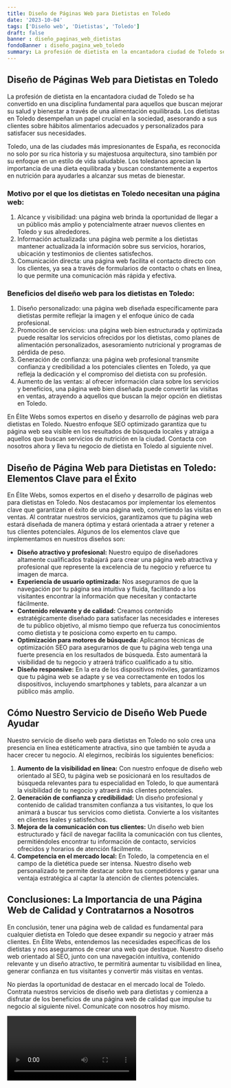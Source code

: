 ```yaml
---
title: Diseño de Páginas Web para Dietistas en Toledo
date: '2023-10-04'
tags: ['Diseño web', 'Dietistas', 'Toledo']
draft: false
banner : diseño_paginas_web_dietistas
fondoBanner : diseño_pagina_web_toledo
summary: La profesión de dietista en la encantadora ciudad de Toledo se ha convertido en una disciplina fundamental para aquellos que buscan mejorar su salud y bienestar a través de una alimentación equilibrada. Los dietistas en Toledo desempeñan un papel crucial en la sociedad, asesorando a sus clientes sobre hábitos alimentarios adecuados y personalizados para satisfacer sus necesidades.
---
```


## Diseño de Páginas Web para Dietistas en Toledo

La profesión de dietista en la encantadora ciudad de Toledo se ha convertido en una disciplina fundamental para aquellos que buscan mejorar su salud y bienestar a través de una alimentación equilibrada. Los dietistas en Toledo desempeñan un papel crucial en la sociedad, asesorando a sus clientes sobre hábitos alimentarios adecuados y personalizados para satisfacer sus necesidades.

Toledo, una de las ciudades más impresionantes de España, es reconocida no solo por su rica historia y su majestuosa arquitectura, sino también por su enfoque en un estilo de vida saludable. Los toledanos aprecian la importancia de una dieta equilibrada y buscan constantemente a expertos en nutrición para ayudarles a alcanzar sus metas de bienestar.

### Motivo por el que los dietistas en Toledo necesitan una página web:

1. Alcance y visibilidad: una página web brinda la oportunidad de llegar a un público más amplio y potencialmente atraer nuevos clientes en Toledo y sus alrededores.
2. Información actualizada: una página web permite a los dietistas mantener actualizada la información sobre sus servicios, horarios, ubicación y testimonios de clientes satisfechos.
3. Comunicación directa: una página web facilita el contacto directo con los clientes, ya sea a través de formularios de contacto o chats en línea, lo que permite una comunicación más rápida y efectiva.

### Beneficios del diseño web para los dietistas en Toledo:

1. Diseño personalizado: una página web diseñada específicamente para dietistas permite reflejar la imagen y el enfoque único de cada profesional.
2. Promoción de servicios: una página web bien estructurada y optimizada puede resaltar los servicios ofrecidos por los dietistas, como planes de alimentación personalizados, asesoramiento nutricional y programas de pérdida de peso.
3. Generación de confianza: una página web profesional transmite confianza y credibilidad a los potenciales clientes en Toledo, ya que refleja la dedicación y el compromiso del dietista con su profesión.
4. Aumento de las ventas: al ofrecer información clara sobre los servicios y beneficios, una página web bien diseñada puede convertir las visitas en ventas, atrayendo a aquellos que buscan la mejor opción en dietistas en Toledo.

En Élite Webs somos expertos en diseño y desarrollo de páginas web para dietistas en Toledo. Nuestro enfoque SEO optimizado garantiza que tu página web sea visible en los resultados de búsqueda locales y atraiga a aquellos que buscan servicios de nutrición en la ciudad. Contacta con nosotros ahora y lleva tu negocio de dietista en Toledo al siguiente nivel.

<GifSeo />

<Cta />

## Diseño de Página Web para Dietistas en Toledo: Elementos Clave para el Éxito

En Élite Webs, somos expertos en el diseño y desarrollo de páginas web para dietistas en Toledo. Nos destacamos por implementar los elementos clave que garantizan el éxito de una página web, convirtiendo las visitas en ventas. Al contratar nuestros servicios, garantizamos que tu página web estará diseñada de manera óptima y estará orientada a atraer y retener a tus clientes potenciales. Algunos de los elementos clave que implementamos en nuestros diseños son:

- **Diseño atractivo y profesional:** Nuestro equipo de diseñadores altamente cualificados trabajará para crear una página web atractiva y profesional que represente la excelencia de tu negocio y refuerce tu imagen de marca.
- **Experiencia de usuario optimizada:** Nos aseguramos de que la navegación por tu página sea intuitiva y fluida, facilitando a los visitantes encontrar la información que necesitan y contactarte fácilmente.
- **Contenido relevante y de calidad:** Creamos contenido estratégicamente diseñado para satisfacer las necesidades e intereses de tu público objetivo, al mismo tiempo que refuerza tus conocimientos como dietista y te posiciona como experto en tu campo.
- **Optimización para motores de búsqueda:** Aplicamos técnicas de optimización SEO para asegurarnos de que tu página web tenga una fuerte presencia en los resultados de búsqueda. Esto aumentará la visibilidad de tu negocio y atraerá tráfico cualificado a tu sitio.
- **Diseño responsive:** En la era de los dispositivos móviles, garantizamos que tu página web se adapte y se vea correctamente en todos los dispositivos, incluyendo smartphones y tablets, para alcanzar a un público más amplio.

## Cómo Nuestro Servicio de Diseño Web Puede Ayudar

Nuestro servicio de diseño web para dietistas en Toledo no solo crea una presencia en línea estéticamente atractiva, sino que también te ayuda a hacer crecer tu negocio. Al elegirnos, recibirás los siguientes beneficios:

1. **Aumento de la visibilidad en línea:** Con nuestro enfoque de diseño web orientado al SEO, tu página web se posicionará en los resultados de búsqueda relevantes para tu especialidad en Toledo, lo que aumentará la visibilidad de tu negocio y atraerá más clientes potenciales.
2. **Generación de confianza y credibilidad:** Un diseño profesional y contenido de calidad transmiten confianza a tus visitantes, lo que los animará a buscar tus servicios como dietista. Convierte a los visitantes en clientes leales y satisfechos.
3. **Mejora de la comunicación con tus clientes:** Un diseño web bien estructurado y fácil de navegar facilita la comunicación con tus clientes, permitiéndoles encontrar tu información de contacto, servicios ofrecidos y horarios de atención fácilmente.
4. **Competencia en el mercado local:** En Toledo, la competencia en el campo de la dietética puede ser intensa. Nuestro diseño web personalizado te permite destacar sobre tus competidores y ganar una ventaja estratégica al captar la atención de clientes potenciales.

## Conclusiones: La Importancia de una Página Web de Calidad y Contratarnos a Nosotros

En conclusión, tener una página web de calidad es fundamental para cualquier dietista en Toledo que desee expandir su negocio y atraer más clientes. En Élite Webs, entendemos las necesidades específicas de los dietistas y nos aseguramos de crear una web que destaque. Nuestro diseño web orientado al SEO, junto con una navegación intuitiva, contenido relevante y un diseño atractivo, te permitirá aumentar tu visibilidad en línea, generar confianza en tus visitantes y convertir más visitas en ventas.

No pierdas la oportunidad de destacar en el mercado local de Toledo. Contrata nuestros servicios de diseño web para dietistas y comienza a disfrutar de los beneficios de una página web de calidad que impulse tu negocio al siguiente nivel. Comunícate con nosotros hoy mismo.

<Video />

<CtaBot job='Dietistas' city='Toledo'/>

<Gmaps query='Toledo+españa+maps' />